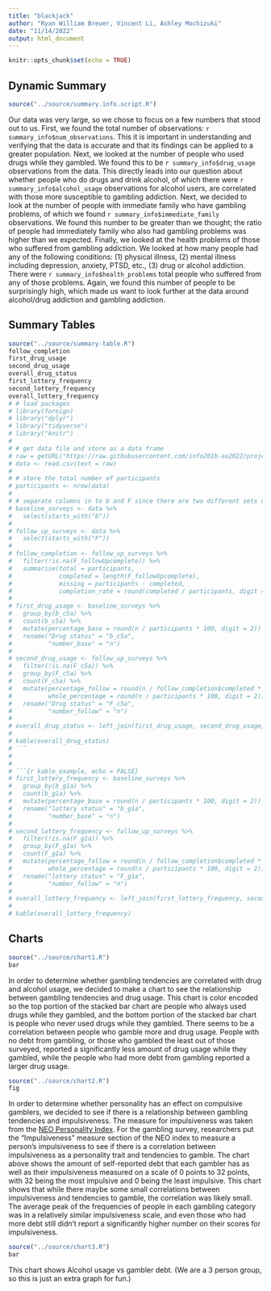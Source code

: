 ```yaml
---
title: "blackjack"
author: "Ryan William Breuer, Vincent Li, Ashley Mochizuki"
date: "11/14/2022"
output: html_document
---
```


```r
knitr::opts_chunk$set(echo = TRUE)
```

## Dynamic Summary
```r
source("../source/summary.info.script.R")
```
Our data was very large, so we chose to focus on a few numbers that stood out to us. First, we found the total number of observations: `r summary_info$num_observations`. This it is important in understanding and verifying that the data is accurate and that its findings can be applied to a greater population. Next, we looked at the number of people who used drugs while they gambled. We found this to be `r summary_info$drug_usage` observations from the data. This directly leads into our question about whether people who do drugs and drink alcohol, of which there were `r summary_info$alcohol_usage` observations for alcohol users, are correlated with those more susceptible to gambling addiction. Next, we decided to look at the number of people with immediate family who have gambling problems, of which we found `r summary_info$immediate_family` observations. We found this number to be greater than we thought; the ratio of people had immediately family who also had gambling problems was higher than we expected. Finally, we looked at the health problems of those who suffered from gambling addiction. We looked at how many people had any of the following conditions: (1) physical illness, (2) mental illness including depression, anxiety, PTSD, etc., (3) drug or alcohol addiction. There were `r summary_info$health_problems` total people who suffered from any of those problems. Again, we found this number of people to be surprisingly high, which made us want to look further at the data around alcohol/drug addiction and gambling addiction.

## Summary Tables

```r
source("../source/summary-table.R")
follow_completion
first_drug_usage
second_drug_usage
overall_drug_status
first_lottery_frequency
second_lottery_frequency
overall_lottery_frequency
# # load packages
# library(foreign)
# library("dplyr")
# library("tidyverse")
# library("knitr")
# 
# # get data file and store as a data frame
# raw = getURL("https://raw.githubusercontent.com/info201b-au2022/project-azukiplus/main/data/data.csv")
# data <- read.csv(text = raw)
# 
# # store the total number of participants
# participants <- nrow(data)
# 
# # separate columns in to b and F since there are two different sets of survey.
# baseline_surveys <- data %>%
#   select(starts_with("b"))
# 
# follow_up_surveys <- data %>%
#   select(starts_with("F"))
# 
# follow_completion <- follow_up_surveys %>%
#   filter(!is.na(F_followUpcomplete)) %>%
#   summarise(total = participants, 
#             completed = length(F_followUpcomplete), 
#             missing = participants - completed, 
#             completion_rate = round(completed / participants, digit = 4))
# 
# first_drug_usage <- baseline_surveys %>%
#   group_by(b_c5a) %>%
#   count(b_c5a) %>%
#   mutate(percentage_base = round(n / participants * 100, digit = 2)) %>% 
#   rename("Drug status" = "b_c5a",
#          "number_base" = "n")
# 
# second_drug_usage <- follow_up_surveys %>%
#   filter(!is.na(F_c5a)) %>%
#   group_by(F_c5a) %>%
#   count(F_c5a) %>%
#   mutate(percentage_follow = round(n / follow_completion$completed * 100, digit = 2), 
#          whole_percentage = round(n / participants * 100, digit = 2)) %>% 
#   rename("Drug status" = "F_c5a",
#          "number_follow" = "n")
# 
# overall_drug_status <- left_join(first_drug_usage, second_drug_usage, by = "Drug status")
# 
# kable(overall_drug_status)
# ```
# 
# 
# ```{r kable_example, echo = FALSE}
# first_lottery_frequency <- baseline_surveys %>%
#   group_by(b_g1a) %>%
#   count(b_g1a) %>%
#   mutate(percentage_base = round(n / participants * 100, digit = 2)) %>% 
#   rename("lottery status" = "b_g1a",
#          "number_base" = "n")
# 
# second_lottery_frequency <- follow_up_surveys %>%
#   filter(!is.na(F_g1a)) %>%
#   group_by(F_g1a) %>%
#   count(F_g1a) %>%
#   mutate(percentage_follow = round(n / follow_completion$completed * 100, digit = 2), 
#          whole_percentage = round(n / participants * 100, digit = 2)) %>% 
#   rename("lottery status" = "F_g1a",
#          "number_follow" = "n")
# 
# overall_lottery_frequency <- left_join(first_lottery_frequency, second_lottery_frequency, by = "lottery status")
# 
# kable(overall_lottery_frequency)
```


## Charts
```r
source("../source/chart1.R")
bar
```
In order to determine whether gambling tendencies are correlated with drug and alcohol usage, we decided to make a chart to see the relationship 
between gambling tendencies and drug usage. This chart is color encoded so the top portion of the stacked bar chart are people who always used drugs 
while they gambled, and the bottom portion of the stacked bar chart is people who never used drugs while they gambled. There seems to be a 
correlation between people who gamble more and drug usage. People with no debt from gambling, or those who gambled the least out of those surveyed, 
reported a significantly less amount of drug usage while they gambled, while the people who had more debt from gambling reported a larger drug usage.


```r
source("../source/chart2.R")
fig
```
In order to determine whether personality has an effect on compulsive gamblers, we decided to see if there is a relationship between
gambling tendencies and impulsiveness. The measure for impulsiveness was taken from the [NEO Personality 
Index](https://psycnet.apa.org/record/2008-14475-009). For the gambling survey, researchers put the "Impulsiveness" measure section of the NEO index 
to measure a person's impulsiveness to see if there is a correlation between impulsiveness as a personality trait and 
tendencies to gamble. The chart above shows the amount of self-reported debt that each gambler has as well as their impulsiveness measured
on a scale of 0 points to 32 points, with 32 being the most impulsive and 0 being the least impulsive. This chart shows that while there 
maybe some small correlations between impulsiveness and tendencies to gamble, the correlation was likely small. The average peak of 
the frequencies of people in each gambling category was in a relatively similar impulsiveness scale, and even those who had more debt
still didn't report a significantly higher number on their scores for impulsiveness.


```r
source("../source/chart3.R")
bar
```
This chart shows Alcohol usage vs gambler debt. (We are a 3 person group, so this is just an extra graph for fun.)